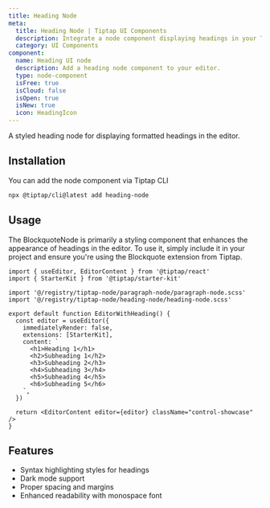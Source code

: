 ```yaml
---
title: Heading Node
meta:
  title: Heading Node | Tiptap UI Components
  description: Integrate a node component displaying headings in your Tiptap Editor. More in our docs!
  category: UI Components
component:
  name: Heading UI node
  description: Add a heading node component to your editor.
  type: node-component
  isFree: true
  isCloud: false
  isOpen: true
  isNew: true
  icon: HeadingIcon
---
```



A styled heading node for displaying formatted headings in the editor.

<CodeDemo isScrollable src="https://template.tiptap.dev/preview/tiptap-node/heading-node" />

## Installation

You can add the node component via Tiptap CLI

```bash
npx @tiptap/cli@latest add heading-node
```

## Usage

The BlockquoteNode is primarily a styling component that enhances the appearance of headings in the editor. To use it, simply include it in your project and ensure you're using the Blockquote extension from Tiptap.

```tsx
import { useEditor, EditorContent } from '@tiptap/react'
import { StarterKit } from '@tiptap/starter-kit'

import '@/registry/tiptap-node/paragraph-node/paragraph-node.scss'
import '@/registry/tiptap-node/heading-node/heading-node.scss'

export default function EditorWithHeading() {
  const editor = useEditor({
    immediatelyRender: false,
    extensions: [StarterKit],
    content: `
      <h1>Heading 1</h1>
      <h2>Subheading 1</h2>
      <h3>Subheading 2</h3>
      <h4>Subheading 3</h4>
      <h5>Subheading 4</h5>
      <h6>Subheading 5</h6>
    `,
  })

  return <EditorContent editor={editor} className="control-showcase" />
}
```

## Features

- Syntax highlighting styles for headings
- Dark mode support
- Proper spacing and margins
- Enhanced readability with monospace font
